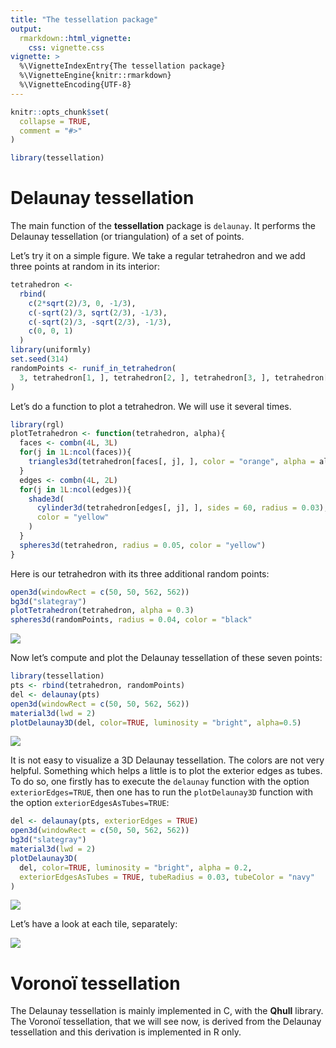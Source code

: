 ```yaml
---
title: "The tessellation package"
output: 
  rmarkdown::html_vignette:
    css: vignette.css
vignette: >
  %\VignetteIndexEntry{The tessellation package}
  %\VignetteEngine{knitr::rmarkdown}
  %\VignetteEncoding{UTF-8}
---
```


```r
knitr::opts_chunk$set(
  collapse = TRUE,
  comment = "#>"
)
```

```r
library(tessellation)
```

# Delaunay tessellation

The main function of the **tessellation** package is `delaunay`. It performs 
the Delaunay tessellation (or triangulation) of a set of points.

Let's try it on a simple figure. We take a regular tetrahedron and we add three 
points at random in its interior:

```r
tetrahedron <-
  rbind(
    c(2*sqrt(2)/3, 0, -1/3),
    c(-sqrt(2)/3, sqrt(2/3), -1/3),
    c(-sqrt(2)/3, -sqrt(2/3), -1/3),
    c(0, 0, 1)
  )
library(uniformly)
set.seed(314)
randomPoints <- runif_in_tetrahedron(
  3, tetrahedron[1, ], tetrahedron[2, ], tetrahedron[3, ], tetrahedron[4, ]
)
```

Let's do a function to plot a tetrahedron. We will use it several times.

```r
library(rgl)
plotTetrahedron <- function(tetrahedron, alpha){
  faces <- combn(4L, 3L)
  for(j in 1L:ncol(faces)){
    triangles3d(tetrahedron[faces[, j], ], color = "orange", alpha = alpha)
  }
  edges <- combn(4L, 2L)
  for(j in 1L:ncol(edges)){
    shade3d(
      cylinder3d(tetrahedron[edges[, j], ], sides = 60, radius = 0.03),
      color = "yellow"
    )
  }
  spheres3d(tetrahedron, radius = 0.05, color = "yellow")
}
```

Here is our tetrahedron with its three additional random points:

```r
open3d(windowRect = c(50, 50, 562, 562))
bg3d("slategray")
plotTetrahedron(tetrahedron, alpha = 0.3)
spheres3d(randomPoints, radius = 0.04, color = "black"
```

![](Tetrahedron.gif)

Now let's compute and plot the Delaunay tessellation of these seven points:

```r
library(tessellation)
pts <- rbind(tetrahedron, randomPoints)
del <- delaunay(pts)
open3d(windowRect = c(50, 50, 562, 562))
material3d(lwd = 2)
plotDelaunay3D(del, color=TRUE, luminosity = "bright", alpha=0.5)
```

![](TetrahedronDelaunay.gif)

It is not easy to visualize a 3D Delaunay tessellation. The colors are not 
very helpful. Something which helps a little is to plot the exterior edges as 
tubes. To do so, one firstly has to execute the `delaunay` function with the 
option `exteriorEdges=TRUE`, then one has to run the `plotDelaunay3D` function 
with the option `exteriorEdgesAsTubes=TRUE`:

```r
del <- delaunay(pts, exteriorEdges = TRUE)
open3d(windowRect = c(50, 50, 562, 562))
bg3d("slategray")
material3d(lwd = 2)
plotDelaunay3D(
  del, color=TRUE, luminosity = "bright", alpha = 0.2,
  exteriorEdgesAsTubes = TRUE, tubeRadius = 0.03, tubeColor = "navy"
)
```

![](TetrahedronDelaunayWithTubes.gif)

Let's have a look at each tile, separately:

![](TetrahedronTiles.png)


# Voronoï tessellation

The Delaunay tessellation is mainly implemented in C, with the **Qhull** 
library. The Voronoï tessellation, that we will see now, is derived from the 
Delaunay tessellation and this derivation is implemented in R only.

